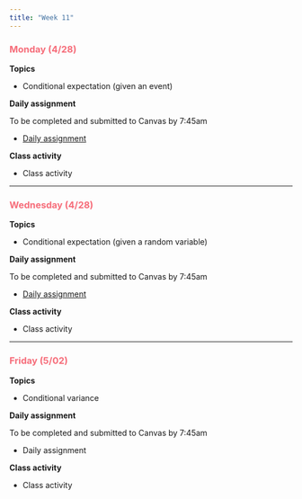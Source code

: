 ```yaml
---
title: "Week 11"
---
```


::: {style="color: #F66D7A"}
### Monday (4/28)
:::

**Topics**

-   Conditional expectation (given an event)

**Daily assignment**

To be completed and submitted to Canvas by 7:45am

-   [Daily assignment](daily/DA_28.pdf)

**Class activity**

-   Class activity

------------------------------------------------------------------------

::: {style="color: #F66D7A"}
### Wednesday (4/28)
:::

**Topics**

-   Conditional expectation (given a random variable)

**Daily assignment**

To be completed and submitted to Canvas by 7:45am

-   [Daily assignment](daily/DA_29.pdf)

**Class activity**

-   Class activity

------------------------------------------------------------------------

::: {style="color: #F66D7A"}
### Friday (5/02)
:::

**Topics**

-   Conditional variance

**Daily assignment**

To be completed and submitted to Canvas by 7:45am

-   Daily assignment

**Class activity**

-   Class activity
